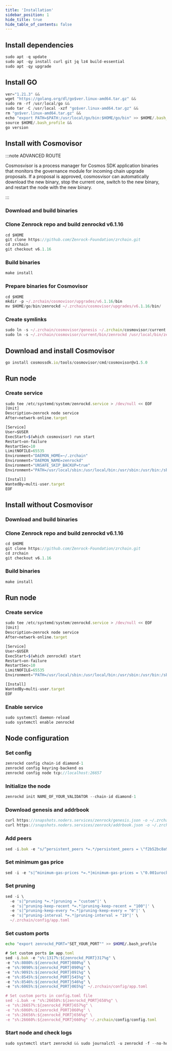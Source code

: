 ```yaml
---
title: 'Installation'
sidebar_position: 1
hide_title: true
hide_table_of_contents: false
---
```



<PageTitle
  iconUrl="img/zenrock-icon.svg"
  title="Installation"
  chainId="diamond-1"
  version="v6.1.16"
/>

## Install dependencies

```js
sudo apt -q update
sudo apt -qy install curl git jq lz4 build-essential
sudo apt -qy upgrade
```

## Install GO

```js
ver="1.21.3" &&
wget "https://golang.org/dl/go$ver.linux-amd64.tar.gz" &&
sudo rm -rf /usr/local/go &&
sudo tar -C /usr/local -xzf "go$ver.linux-amd64.tar.gz" &&
rm "go$ver.linux-amd64.tar.gz" &&
echo "export PATH=$PATH:/usr/local/go/bin:$HOME/go/bin" >> $HOME/.bash_profile &&
source $HOME/.bash_profile &&
go version
```

## Install with Cosmovisor

:::note ADVANCED ROUTE

Cosmosvisor is a process manager for Cosmos SDK application binaries that monitors the governance module for incoming chain upgrade proposals. If a proposal is approved, cosmosvisor can automatically download the new binary, stop the current one, switch to the new binary, and restart the node with the new binary.

:::

### Download and build binaries

### Clone Zenrock repo and build zenrockd v6.1.16

```js
cd $HOME
git clone https://github.com/Zenrock-Foundation/zrchain.git
cd zrchain
git checkout v6.1.16
```

### Build binaries

```js
make install
```

### Prepare binaries for Cosmovisor

```js
cd $HOME
mkdir -p ~/.zrchain/cosmovisor/upgrades/v6.1.16/bin
mv $HOME/go/bin/zenrockd ~/.zrchain/cosmovisor/upgrades/v6.1.16/bin/
```

### Create symlinks

```js
sudo ln -s ~/.zrchain/cosmovisor/genesis ~/.zrchain/cosmovisor/current -f
sudo ln -s ~/.zrchain/cosmovisor/current/bin/zenrockd /usr/local/bin/zenrockd -f
```

## Download and install Cosmovisor

```js
go install cosmossdk.io/tools/cosmovisor/cmd/cosmovisor@v1.5.0
```

## Run node

### Create service

```js
sudo tee /etc/systemd/system/zenrockd.service > /dev/null << EOF
[Unit]
Description=zenrock node service
After=network-online.target

[Service]
User=$USER
ExecStart=$(which cosmovisor) run start
Restart=on-failure
RestartSec=10
LimitNOFILE=65535
Environment="DAEMON_HOME=~/.zrchain"
Environment="DAEMON_NAME=zenrockd"
Environment="UNSAFE_SKIP_BACKUP=true"
Environment="PATH=/usr/local/sbin:/usr/local/bin:/usr/sbin:/usr/bin:/sbin:/bin:/usr/games:/usr/local/games:/snap/bin:~/.zrchain/cosmovisor/current/bin"

[Install]
WantedBy=multi-user.target
EOF
```

## Install without Cosmovisor

### Download and build binaries

### Clone Zenrock repo and build zenrockd v6.1.16

```js
cd $HOME
git clone https://github.com/Zenrock-Foundation/zrchain.git
cd zrchain
git checkout v6.1.16
```

### Build binaries

```js
make install
```

## Run node

### Create service

```js
sudo tee /etc/systemd/system/zenrockd.service > /dev/null << EOF
[Unit]
Description=zenrock node service
After=network-online.target

[Service]
User=$USER
ExecStart=$(which zenrockd) start
Restart=on-failure
RestartSec=10
LimitNOFILE=65535
Environment="PATH=/usr/local/sbin:/usr/local/bin:/usr/sbin:/usr/bin:/sbin:/bin:/usr/games:/usr/local/games:/snap/bin"

[Install]
WantedBy=multi-user.target
EOF
```

### Enable service

```js
sudo systemctl daemon-reload
sudo systemctl enable zenrockd
```

## Node configuration

### Set config

```js
zenrockd config chain-id diamond-1
zenrockd config keyring-backend os
zenrockd config node tcp://localhost:26657
```

### Initialize the node

```js
zenrockd init NAME_OF_YOUR_VALIDATOR --chain-id diamond-1
```

### Download genesis and addrbook

```js
curl https://snapshots.noders.services/zenrock/genesis.json -o ~/.zrchain/config/genesis.json
curl https://snapshots.noders.services/zenrock/addrbook.json -o ~/.zrchain/config/addrbook.json
```

### Add peers

```js
sed -i.bak -e "s/^persistent_peers *=.*/persistent_peers = \"f2b52bc8a9931c9a1ea7090c7139b186733dcf73@zenrock-rpc.noders.services:49656\"/" ~/.zrchain/config/config.toml
```

### Set minimum gas price

```js
sed -i -e "s|^minimum-gas-prices *=.*|minimum-gas-prices = \"0.001urock\"|" ~/.zrchain/config/app.toml
```

### Set pruning

```js
sed -i \
  -e 's|^pruning *=.*|pruning = "custom"|' \
  -e 's|^pruning-keep-recent *=.*|pruning-keep-recent = "100"|' \
  -e 's|^pruning-keep-every *=.*|pruning-keep-every = "0"|' \
  -e 's|^pruning-interval *=.*|pruning-interval = "19"|' \
  ~/.zrchain/config/app.toml
```

### Set custom ports

```bash
echo "export zenrockd_PORT="SET_YOUR_PORT"" >> $HOME/.bash_profile
```

```js
# Set custom ports in app.toml
sed -i.bak -e "s%:1317%:${zenrockd_PORT}317%g" \
-e "s%:8080%:${zenrockd_PORT}080%g" \
-e "s%:9090%:${zenrockd_PORT}090%g" \
-e "s%:9091%:${zenrockd_PORT}091%g" \
-e "s%:8545%:${zenrockd_PORT}545%g" \
-e "s%:8546%:${zenrockd_PORT}546%g" \
-e "s%:6065%:${zenrockd_PORT}065%g" ~/.zrchain/config/app.toml

# Set custom ports in config.toml file
sed -i.bak -e "s%:26658%:${zenrockd_PORT}658%g" \
-e "s%:26657%:${zenrockd_PORT}657%g" \
-e "s%:6060%:${zenrockd_PORT}060%g" \
-e "s%:26656%:${zenrockd_PORT}656%g" \
-e "s%:26660%:${zenrockd_PORT}660%g" ~/.zrchain/config/config.toml
```

### Start node and check logs

```js
sudo systemctl start zenrockd && sudo journalctl -u zenrockd -f --no-hostname -o cat
```
